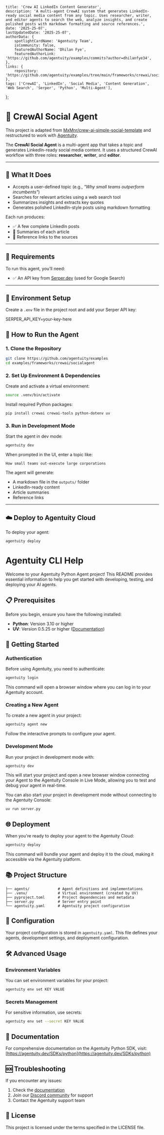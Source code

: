 	title: 'Crew AI LinkedIn Content Generator',
	description: 'A multi-agent CrewAI system that generates LinkedIn-ready social media content from any topic. Uses researcher, writer, and editor agents to search the web, analyze insights, and create polished posts with markdown formatting and source references.',
	date: '2025-25-07',
	lastUpdatedDate: '2025-25-07',
	authorData: {
		spotlightCardName: 'Agentuity Team',
		isCommunity: false,
		featuredAuthorName: 'Dhilan Fye',
		featuredAuthorLink: 'https://github.com/agentuity/examples/commits?author=dhilanfye34',
	},
	links: {
		repository: 'https://github.com/agentuity/examples/tree/main/frameworks/crewai/socialagent',
	},
	tags: ['CrewAI', 'LinkedIn', 'Social Media', 'Content Generation', 'Web Search', 'Serper', 'Python', 'Multi-Agent'],
};


# 🧠 CrewAI Social Agent

This project is adapted from [MxMnr/crew-ai-simple-social-template](https://github.com/MxMnr/crew-ai-simple-social-template) and restructured to work with [Agentuity](https://agentuity.com).

The **CrewAI Social Agent** is a multi-agent app that takes a topic and generates LinkedIn-ready social media content. It uses a structured CrewAI workflow with three roles: **researcher**, **writer**, and **editor**.

---

## 📌 What It Does

- Accepts a user-defined topic (e.g., _"Why small teams outperform incumbents"_)
- Searches for relevant articles using a web search tool
- Summarizes insights and extracts key quotes
- Generates polished LinkedIn-style posts using markdown formatting

Each run produces:
- ✅ A few complete LinkedIn posts
- 📝 Summaries of each article
- 🔗 Reference links to the sources

---

## 🔧 Requirements

To run this agent, you’ll need:

- ✅ An API key from [Serper.dev](https://serper.dev/) (used for Google Search)

---

## 🔑 Environment Setup

Create a `.env` file in the project root and add your Serper API key:

SERPER_API_KEY=your-key-here

## 🚀 How to Run the Agent

### 1. Clone the Repository

```bash
git clone https://github.com/agentuity/examples
cd examples/frameworks/crewai/socialagent
```

### 2. Set Up Environment & Dependencies

Create and activate a virtual environment:

```bash
source .venv/bin/activate
```

Install required Python packages:

```bash
pip install crewai crewai-tools python-dotenv uv
```

### 3. Run in Development Mode

Start the agent in dev mode:

```bash
agentuity dev
```

When prompted in the UI, enter a topic like:

```
How small teams out-execute large corporations
```

The agent will generate:
- A markdown file in the `outputs/` folder
- LinkedIn-ready content
- Article summaries
- Reference links

---

## ☁️ Deploy to Agentuity Cloud

To deploy your agent:

```bash
agentuity deploy
```


# Agentuity CLI Help

Welcome to your Agentuity Python Agent project! This README provides essential information to help you get started with developing, testing, and deploying your AI agents.

## 📋 Prerequisites

Before you begin, ensure you have the following installed:

- **Python**: Version 3.10 or higher
- **UV**: Version 0.5.25 or higher ([Documentation](https://docs.astral.sh/uv/))

## 🚀 Getting Started

### Authentication

Before using Agentuity, you need to authenticate:

```bash
agentuity login
```

This command will open a browser window where you can log in to your Agentuity account.

### Creating a New Agent

To create a new agent in your project:

```bash
agentuity agent new
```

Follow the interactive prompts to configure your agent.

### Development Mode

Run your project in development mode with:

```bash
agentuity dev
```

This will start your project and open a new browser window connecting your Agent to the Agentuity Console in Live Mode, allowing you to test and debug your agent in real-time.

You can also start your project in development mode without connecting to the Agentuity Console:

```bash
uv run server.py
```

## 🌐 Deployment

When you're ready to deploy your agent to the Agentuity Cloud:

```bash
agentuity deploy
```

This command will bundle your agent and deploy it to the cloud, making it accessible via the Agentuity platform.

## 📚 Project Structure

```
├── agents/             # Agent definitions and implementations
├── .venv/              # Virtual environment (created by UV)
├── pyproject.toml      # Project dependencies and metadata
├── server.py           # Server entry point
└── agentuity.yaml      # Agentuity project configuration
```

## 🔧 Configuration

Your project configuration is stored in `agentuity.yaml`. This file defines your agents, development settings, and deployment configuration.

## 🛠️ Advanced Usage

### Environment Variables

You can set environment variables for your project:

```bash
agentuity env set KEY VALUE
```

### Secrets Management

For sensitive information, use secrets:

```bash
agentuity env set --secret KEY VALUE
```

## 📖 Documentation

For comprehensive documentation on the Agentuity Python SDK, visit:
[https://agentuity.dev/SDKs/python](https://agentuity.dev/SDKs/python)

## 🆘 Troubleshooting

If you encounter any issues:

1. Check the [documentation](https://agentuity.dev/SDKs/python)
2. Join our [Discord community](https://discord.gg/agentuity) for support
3. Contact the Agentuity support team

## 📝 License

This project is licensed under the terms specified in the LICENSE file.